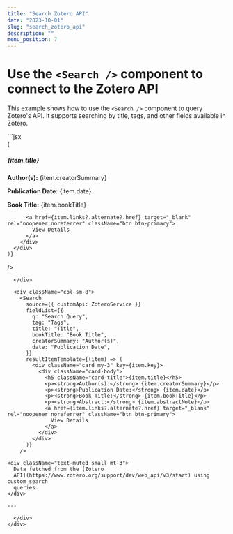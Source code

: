 ```yaml
---
title: "Search Zotero API"
date: "2023-10-01"
slug: "search_zotero_api"
description: ""
menu_position: 7
---
```



# Use the `<Search />` component to connect to the Zotero API

This example shows how to use the `<Search />` component to query Zotero's API. It supports searching by title, tags, and other fields available in Zotero.

<div className="row">
  <div className="col-sm-4">
```jsx
  <Search
    source={{ customApi: ZoteroService }}
    fieldList={{
      q: "Search Query",
      tag: "Tags",
      title: "Title",
      bookTitle: "Book Title",
      creatorSummary: "Author(s)",
      date: "Publication Date",
    }}
    resultItemTemplate={(item) => (
      <div className="card my-3" key={item.key}>
        <div className="card-body">
          <h5 className="card-title">{item.title}</h5>
          <p><strong>Author(s):</strong> {item.creatorSummary}</p>
          <p><strong>Publication Date:</strong> {item.date}</p>
          <p><strong>Book Title:</strong> {item.bookTitle}</p>
      
          <a href={item.links?.alternate?.href} target="_blank" rel="noopener noreferrer" className="btn btn-primary">
            View Details
          </a>
        </div>
      </div>
    )}
  />
```
  </div>

  <div className="col-sm-8">
    <Search
      source={{ customApi: ZoteroService }}
      fieldList={{
        q: "Search Query",
        tag: "Tags",
        title: "Title",
        bookTitle: "Book Title",
        creatorSummary: "Author(s)",
        date: "Publication Date",
      }}
      resultItemTemplate={(item) => (
        <div className="card my-3" key={item.key}>
          <div className="card-body">
            <h5 className="card-title">{item.title}</h5>
            <p><strong>Author(s):</strong> {item.creatorSummary}</p>
            <p><strong>Publication Date:</strong> {item.date}</p>
            <p><strong>Book Title:</strong> {item.bookTitle}</p>
            <p><strong>Abstract:</strong> {item.abstractNote}</p>
            <a href={item.links?.alternate?.href} target="_blank" rel="noopener noreferrer" className="btn btn-primary">
              View Details
            </a>
          </div>
        </div>
      )}
    />

<div className="text-muted small mt-3">
  Data fetched from the [Zotero
  API](https://www.zotero.org/support/dev/web_api/v3/start) using custom search
  queries.
</div>

---

  </div>
</div>
